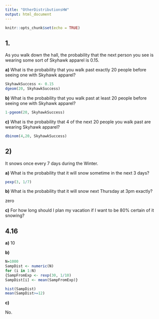 ```yaml
---
title: "OtherDistributionsHW"
output: html_document
---
```


```r
knitr::opts_chunk$set(echo = TRUE)
```


1.
---
As you walk down the hall, the probability that the next person you see is wearing some sort of Skyhawk apparel is 0.15. 

**a)** 
What is the probability that you walk past exactly 20 people before seeing one with Skyhawk apparel?

```r
SkyhawkSuccess <- 0.15
dgeom(20, SkyhawkSuccess)
```

**b)** 
What is the probability that you walk past at least 20 people before seeing one with Skyhawk apparel?

```r
1-pgeom(20, SkyhawkSuccess)
```

**c)** 
What is the probability that 4 of the next 20 people you walk past are wearing Skyhawk apparel?

```r
dbinom(4,20, SkyhawkSuccess)
```

2)
-----
It snows once every 7 days during the Winter. 

**a)**
What is the probability that it will snow sometime in the next 3 days?

```r
pexp(3, 1/7)
```

**b)**
What is the probability that it will snow next Thursday at 3pm exactly?

zero

**c)**
For how long should I plan my vacation if I want to be 80% certain of it snowing?




4.16
----
**a)** 10

**b)**

```r
N=1000
SampDist <- numeric(N)
for (i in 1:N)
{SampFromExp <- rexp(30, 1/10)
SampDist[i] <- mean(SampFromExp)}

hist(SampDist)
mean(SampDist>=12)
```

**c)**

No.




